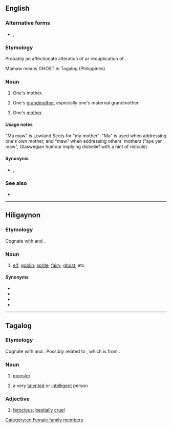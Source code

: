 ==English==

===Alternative forms===
* {{l|en|mammaw}}, {{l|en|mawmaw}}

===Etymology===
Probably an affectionate alteration of {{m|en|mama}} or reduplication of {{m|maw||mother}}.

Mamaw means GHOST in Tagalog (Philippines)

===Noun===
{{en-noun}}

# {{lb|en|UK|dialect|Scottish lowlands}} One's mother.
# {{lb|en|US|dialect|Southern US}} One's [[grandmother]], especially one's maternal grandmother.
# {{lb|en|US|dialect|Southern US|less commonly}} One's [[mother]].

====Usage notes====
"Ma maw" is Lowland Scots for "my mother". "Ma" is used when addressing one's own mother, and "maw" when addressing others' mothers ("aye yer maw", Glaswegian humour implying disbelief with a hint of ridicule).

====Synonyms====
* {{l|en|meemaw}}, {{l|en|memaw}}

===See also===
* {{l|en|papaw}}

[[Category:en:Female family members]]

----

==Hiligaynon==

===Etymology===
Cognate with {{cog|tl|mamaw||monster; talented; intelligent}} and {{cog|ceb|amaw||devil; monster; fool; stupid}}.

===Noun===
{{head|hil|noun}}

# [[elf]]; [[goblin]]; [[sprite]]; [[fairy]]; [[ghost]]; etc.

====Synonyms====
* {{l|hil|mamamáhoy}}
* {{l|hil|tamáo}}
* {{l|hil|tumáo}}
* {{l|hil|kamâkamâ}}

----

==Tagalog==

===Etymology===
Cognate with {{cog|ceb|amaw||devil; monster; fool; stupid}} and {{cog|hil|mamaw||Elf, goblin, sprite, fairy, ghost, etc.}}. Possibly related to {{cog|tl|halimaw}}, which is from {{der|tl|poz-pro|*qari-mauŋ}}.

===Noun===
{{head|tl|noun}}

# [[monster]]
# {{lb|tl|colloquial}} a very [[talented]] or [[intelligent]] person
#: {{ux|tl|'''Mamaw''' si Bryan, dahil marunong siya ng hindi kumulang sa limang wika.|Bryan is a monster/brilliant, since he knows no less than five languages.}}

===Adjective===
{{head|tl|adjective}}

# [[ferocious]]; [[bestially]] [[cruel]]
#: {{syn|tl|halimaw}}